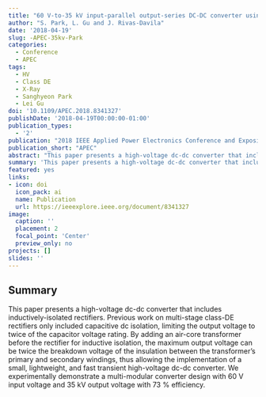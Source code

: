 ```yaml
---
title: "60 V-to-35 kV input-parallel output-series DC-DC converter using multi-level class-DE rectifiers"
author: "S. Park, L. Gu and J. Rivas-Davila"
date: '2018-04-19'
slug: -APEC-35kv-Park
categories:
  - Conference
  - APEC
tags: 
  - HV
  - Class DE
  - X-Ray
  - Sanghyeon Park
  - Lei Gu
doi: '10.1109/APEC.2018.8341327'
publishDate: '2018-04-19T00:00:00-01:00'
publication_types:
  - '2'
publication: "2018 IEEE Applied Power Electronics Conference and Exposition (APEC)"
publication_short: "APEC"
abstract: "This paper presents a high-voltage dc-dc converter that includes inductively-isolated rectifiers. Previous work on multi-stage class-DE rectifiers only included capacitive dc isolation, limiting the output voltage to twice of the capacitor voltage rating. By adding an air-core transformer before the rectifier for inductive isolation, the maximum output voltage can be twice the breakdown voltage of the insulation between the transformer's primary and secondary windings, thus allowing the implementation of a small, lightweight, and fast transient high-voltage dc-dc converter. We experimentally demonstrate a multi-modular converter design with 60 V input voltage and 35 kV output voltage with 73 % efficiency."
summary: 'This paper presents a high-voltage dc-dc converter that includes inductively-isolated rectifiers. Previous work on multi-stage class-DE rectifiers only included capacitive dc isolation, limiting the output voltage to twice of the capacitor voltage rating. By adding an air-core transformer before the rectifier for inductive isolation, the maximum output voltage can be twice the breakdown voltage of the insulation between the transformer''s primary and secondary windings, thus allowing the implementation of a small, lightweight, and fast transient high-voltage dc-dc converter. We experimentally demonstrate a multi-modular converter design with 60 V input voltage and 35 kV output voltage with 73 % efficiency.'
featured: yes
links:
- icon: doi
  icon_pack: ai
  name: Publication
  url: https://ieeexplore.ieee.org/document/8341327
image:
  caption: ''
  placement: 2
  focal_point: 'Center'
  preview_only: no
projects: []
slides: ''
---
```


## Summary

This paper presents a high-voltage dc-dc converter that includes inductively-isolated rectifiers. Previous work on multi-stage class-DE rectifiers only included capacitive dc isolation, limiting the output voltage to twice of the capacitor voltage rating. By adding an air-core transformer before the rectifier for inductive isolation, the maximum output voltage can be twice the breakdown voltage of the insulation between the transformer's primary and secondary windings, thus allowing the implementation of a small, lightweight, and fast transient high-voltage dc-dc converter. We experimentally demonstrate a multi-modular converter design with 60 V input voltage and 35 kV output voltage with 73 % efficiency.